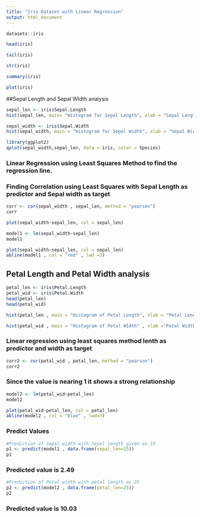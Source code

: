 ```yaml
---
title: "Iris Dataset with Linear Regression"
output: html_document
---
```


```r
datasets::iris
```

```r
head(iris)
```


```r
tail(iris)
```


```r
str(iris)
```


```r
summary(iris)
```


```r
plot(iris)

```
##Sepal Length and Sepal WIdth analysis


```r
sepal_len <- iris$Sepal.Length
hist(sepal_len, main= "Histogram for Sepal Length", xlab = "Sepal Length", xlim = c(4,8), col = "red", freq = FALSE)
```
```r
sepal_width <- iris$Sepal.Width
hist(sepal_width, main = "Histogram for Sepal Width", xlab = "Sepal Width", col = "darkorchid", freq = FALSE)
```

```r
library(ggplot2)
qplot(sepal_width,sepal_len, data = iris, color = Species)

```

### Linear Regression using Least Squares Method to find the regression line.

### Finding Correlation using Least Squares with Sepal Length as predictor and Sepal width as target

```r
corr <- cor(sepal_width , sepal_len, method = "pearson")
corr

```

```r
plot(sepal_width~sepal_len, col = sepal_len)
```

```r
model1 <- lm(sepal_width~sepal_len)
model1
```

```r
plot(sepal_width~sepal_len, col = sepal_len)
abline(model1 , col = "red" , lwd =3)
```
## Petal Length and Petal Width analysis

```r
petal_len <- iris$Petal.Length
petal_wid <- iris$Petal.Width
head(petal_len)
head(petal_wid)
```

```r
hist(petal_len , main = "Histogram of Petal Length", xlab = "Petal Length" , col = "blue", freq = FALSE,)
```
```r
hist(petal_wid , main = "Histogram of Petal WIdth" , xlab ="Petal Width", freq = FALSE, col = "green")
```

### Linear regression using least squares method lenth as predictor and width as target

```r
corr2 <- cor(petal_wid , petal_len, method = "pearson")
corr2

```
### Since the value is nearing 1 it shows a strong relationship

```r
model2 <- lm(petal_wid~petal_len)
model2
```

```r
plot(petal_wid~petal_len, col = petal_len)
abline(model2 , col = "blue" , lwd=3)
```
### Predict Values

```r
#Prediction of Sepal width with Sepal length given as 15
p1 <- predict(model1 , data.frame(sepal_len=15))
p1
```

### Predicted value is 2.49 

```r
#Prediction of Petal width with petal length as 25
p2 <- predict(model2 , data.frame(petal_len=25))
p2

```

### Predicted value is 10.03


